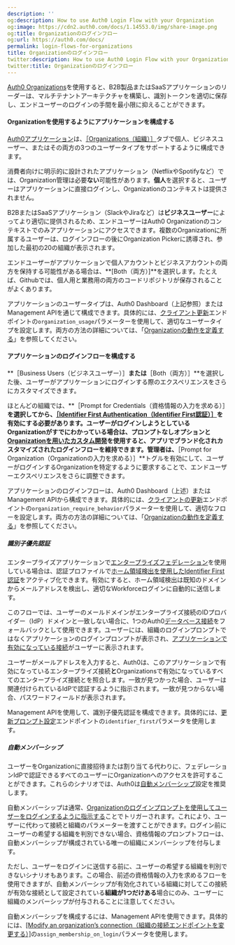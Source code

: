 ```yaml
---
description: ''
og:description: How to use Auth0 Login Flow with your Organization
og:image: https://cdn2.auth0.com/docs/1.14553.0/img/share-image.png
og:title: Organizationのログインフロー
og:url: https://auth0.com/docs/
permalink: login-flows-for-organizations
title: Organizationのログインフロー
twitter:description: How to use Auth0 Login Flow with your Organization
twitter:title: Organizationのログインフロー
---
```


[Auth0 Organizations](/organizations)を使用すると、B2B製品またはSaaSアプリケーションのリーダーは、マルチテナントアーキテクチャを構築し、識別トークンを適切に保存し、エンドユーザーのログインの手間を最小限に抑えることができます。

#### Organizationを使用するようにアプリケーションを構成する

[Auth0アプリケーション](/applications)は、[［Organizations（組織）］](/organizations/define-organization-behavior)タブで個人、ビジネスユーザー、またはその両方の3つのユーザータイプをサポートするように構成できます。

消費者向けに明示的に設計されたアプリケーション（NetflixやSpotifyなど）では、Organization管理は必要**ない**可能性があります。**個人**を選択すると、ユーザーはアプリケーションに直接ログインし、Organizationのコンテキストは提供されません。

B2BまたはSaaSアプリケーション（SlackやJiraなど）は**ビジネスユーザー**によってより適切に提供されるため、エンドユーザーはAuth0 Organizationのコンテキストでのみアプリケーションにアクセスできます。複数のOrganizationに所属するユーザーは、ログインフローの後にOrganization Pickerに誘導され、参加した最初の20の組織が表示されます。

エンドユーザーがアプリケーションで個人アカウントとビジネスアカウントの両方を保持する可能性がある場合は、**[Both（両方）]**を選択します。たとえば、Githubでは、個人用と業務用の両方のコードリポジトリが保存されることがよくあります。

アプリケーションのユーザータイプは、Auth0 Dashboard（上記参照）またはManagement APIを通じて構成できます。具体的には、[クライアント更新](/api/management/v2/clients/patch-clients-by-id)エンドポイントの`organization_usage`パラメーターを使用して、適切なユーザータイプを設定します。両方の方法の詳細については、「[Organizationの動作を定義する](/organizations/define-organization-behavior)」を参照してください。

#### アプリケーションのログインフローを構成する

**［Business Users（ビジネスユーザー）］**または**［Both（両方）］**を選択した後、ユーザーがアプリケーションにログインする際のエクスペリエンスをさらにカスタマイズできます。

ほとんどの組織では、**［Prompt for Credentials（資格情報の入力を求める）］**を選択してから、[［Identifier First Authentication（Identifier First認証）］](/login/universal-login/identifier-first)を有効にする必要があります。ユーザーがログインしようとしているOrganizationがすでにわかっている場合は、**プロンプトなし**オプションと[Organizationを用いたカスタム開発](/organizations/custom-development)を使用すると、アプリでブランド化されカスタマイズされたログインフローを維持できます。管理者は、**［Prompt for Organization（Organizationの入力を求める）］**トグルを有効にして、ユーザーがログインするOrganizationを特定するように要求することで、エンドユーザーエクスペリエンスをさらに調整できます。



アプリケーションのログインフローは、Auth0 Dashboard（上述）またはManagement APIから構成できます。具体的には、[クライアントの更新](/api/management/v2/clients/patch-clients-by-id)エンドポイントの`organization_require_behavior`パラメーターを使用して、適切なフローを設定します。両方の方法の詳細については、「[Organizationの動作を定義する](/organizations/define-organization-behavior)」を参照してください。

##### 識別子優先認証

エンタープライズアプリケーションで[エンタープライズフェデレーション](/enterprise-connections)を使用している場合は、認証プロファイルで[ホーム領域検出を使用したIdentifier First認証](/login/universal-login/identifier-first)をアクティブ化できます。有効にすると、ホーム領域検出は既知のドメインからメールアドレスを検出し、適切なWorkforceログインに自動的に送信します。

このフローでは、ユーザーのメールドメインがエンタープライズ接続のIDプロバイダー（IdP）ドメインと一致しない場合に、1つのAuth0[データベース接続](/connections/database/custom-db)をフォールバックとして使用できます。ユーザーには、組織のログインプロンプトではなくアプリケーションのログインプロンプトが表示され、[アプリケーションで有効になっている接続](/applications/update-application-connections)がユーザーに表示されます。

ユーザーがメールアドレスを入力すると、Auth0は、このアプリケーションで有効になっているエンタープライズ接続**と**Organizationsで有効になっているすべてのエンタープライズ接続とを照合します。一致が見つかった場合、ユーザーは関連付けられているIdPで認証するように指示されます。一致が見つからない場合、パスワードフィールドが表示されます。



Management APIを使用して、識別子優先認証を構成できます。具体的には、[更新プロンプト設定](/api/management/v2/prompts/patch-prompts)エンドポイントの`identifier_first`パラメータを使用します。

##### 自動メンバーシップ

ユーザーをOrganizationに直接招待または割り当てる代わりに、フェデレーションIdPで認証できるすべてのユーザーにOrganizationへのアクセスを許可することができます。これらのシナリオでは、Auth0は[自動メンバーシップ](/organizations/grant-just-in-time-membership)設定を推奨します。

自動メンバーシップは通常、[Organizationのログインプロンプトを使用してユーザーをログインするように指示する](/organizations/custom-development)ことでトリガーされます。これにより、ユーザーに代わって接続と組織のパラメーターを渡すことができます。ログイン前にユーザーの希望する組織を判別できない場合、資格情報のプロンプトフローは、自動メンバーシップが構成されている唯一の組織にメンバーシップを付与します。

ただし、ユーザーをログインに送信する前に、ユーザーの希望する組織を判別できないシナリオもあります。この場合、前述の資格情報の入力を求めるフローを使用できますが、自動メンバーシップが有効化されている組織に対してこの接続が有効な接続として設定されている**組織が1つだけある**場合にのみ、ユーザーに組織のメンバーシップが付与されることに注意してください。

自動メンバーシップを構成するには、Management APIを使用できます。具体的には、[[Modify an organization’s connection（組織の接続エンドポイントを変更する）]](https://auth0.com/docs/api/management/v2/organizations/patch-enabled-connections-by-connection-id)の`assign_membership_on_login`パラメータを使用します。